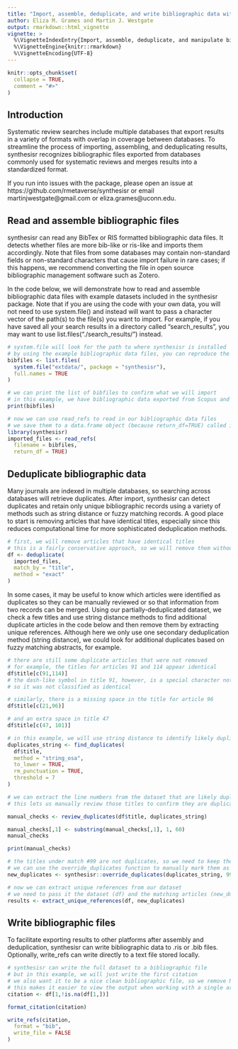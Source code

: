 ```yaml
---
title: "Import, assemble, deduplicate, and write bibliographic data with synthesisr"
author: Eliza M. Grames and Martin J. Westgate
output: rmarkdown::html_vignette
vignette: >
  %\VignetteIndexEntry{Import, assemble, deduplicate, and manipulate bibliographic data}
  %\VignetteEngine{knitr::rmarkdown}
  %\VignetteEncoding{UTF-8}
---
```


```r
knitr::opts_chunk$set(
  collapse = TRUE,
  comment = "#>"
)
```

## Introduction

Systematic review searches include multiple databases that export results in a variety of formats with overlap in coverage between databases. To streamline the process of importing, assembling, and deduplicating results, synthesisr recognizes bibliographic files exported from databases commonly used for systematic reviews and merges results into a standardized format.  

If you run into issues with the package, please open an issue at https://github.com/rmetaverse/synthesisr or email martinjwestgate@gmail.com or eliza.grames@uconn.edu.

## Read and assemble bibliographic files

synthesisr can read any BibTex or RIS formatted bibliographic data files. It detects whether files are more bib-like or ris-like and imports them accordingly. Note that files from some databases may contain non-standard fields or non-standard characters that cause import failure in rare cases; if this happens, we recommend converting the file in open source bibliographic management software such as Zotero.

In the code below, we will demonstrate how to read and assemble bibliographic data files with example datasets included in the synthesisr package. Note that if you are using the code with your own data, you will not need to use system.file() and instead will want to pass a character vector of the path(s) to the file(s) you want to import. For example, if you have saved all your search results in a directory called "search_results", you may want to use list.files("./search_results/") instead.

```r
# system.file will look for the path to where synthesisr is installed
# by using the example bibliographic data files, you can reproduce the vignette
bibfiles <- list.files(
  system.file("extdata/", package = "synthesisr"),
  full.names = TRUE
)

# we can print the list of bibfiles to confirm what we will import
# in this example, we have bibliographic data exported from Scopus and Zoological Record
print(bibfiles)

# now we can use read_refs to read in our bibliographic data files
# we save them to a data.frame object (because return_df=TRUE) called imported_files
library(synthesisr)
imported_files <- read_refs(
  filename = bibfiles,
  return_df = TRUE)

```

## Deduplicate bibliographic data

Many journals are indexed in multiple databases, so searching across databases will retrieve duplicates. After import, synthesisr can detect duplicates and retain only unique bibliographic records using a variety of methods such as string distance or fuzzy matching records. A good place to start is removing articles that have identical titles, especially since this reduces computational time for more sophisticated deduplication methods.

```r
# first, we will remove articles that have identical titles
# this is a fairly conservative approach, so we will remove them without review
df <- deduplicate(
  imported_files,
  match_by = "title",
  method = "exact"
)

```

In some cases, it may be useful to know which articles were identified as duplicates so they can be manually reviewed or so that information from two records can be merged. Using our partially-deduplicated dataset, we check a few titles and use string distance methods to find additional duplicate articles in the code below and then remove them by extracting unique references. Although here we only use one secondary deduplication method (string distance), we could look for additional duplicates based on fuzzy matching abstracts, for example.

```r
# there are still some duplicate articles that were not removed
# for example, the titles for articles 91 and 114 appear identical
df$title[c(91,114)]
# the dash-like symbol in title 91, however, is a special character not punctuation
# so it was not classified as identical

# similarly, there is a missing space in the title for article 96
df$title[c(21,96)]

# and an extra space in title 47
df$title[c(47, 101)]

# in this example, we will use string distance to identify likely duplicates
duplicates_string <- find_duplicates(
  df$title,
  method = "string_osa",
  to_lower = TRUE,
  rm_punctuation = TRUE,
  threshold = 7
)

# we can extract the line numbers from the dataset that are likely duplicated
# this lets us manually review those titles to confirm they are duplicates

manual_checks <- review_duplicates(df$title, duplicates_string)

```

```r
manual_checks[,1] <- substring(manual_checks[,1], 1, 60)
manual_checks
```


```r
print(manual_checks)

# the titles under match #99 are not duplicates, so we need to keep them both
# we can use the override_duplicates function to manually mark them as unique
new_duplicates <- synthesisr::override_duplicates(duplicates_string, 99)

# now we can extract unique references from our dataset
# we need to pass it the dataset (df) and the matching articles (new_duplicates)
results <- extract_unique_references(df, new_duplicates)

```

## Write bibliographic files

To facilitate exporting results to other platforms after assembly and deduplication, synthesisr can write bibliographic data to .ris or .bib files. Optionally, write_refs can write directly to a text file stored locally.

```r

# synthesisr can write the full dataset to a bibliographic file
# but in this example, we will just write the first citation
# we also want it to be a nice clean bibliographic file, so we remove NA data
# this makes it easier to view the output when working with a single article
citation <- df[1,!is.na(df[1,])]

format_citation(citation)

write_refs(citation,
  format = "bib",
  write_file = FALSE
)

```
